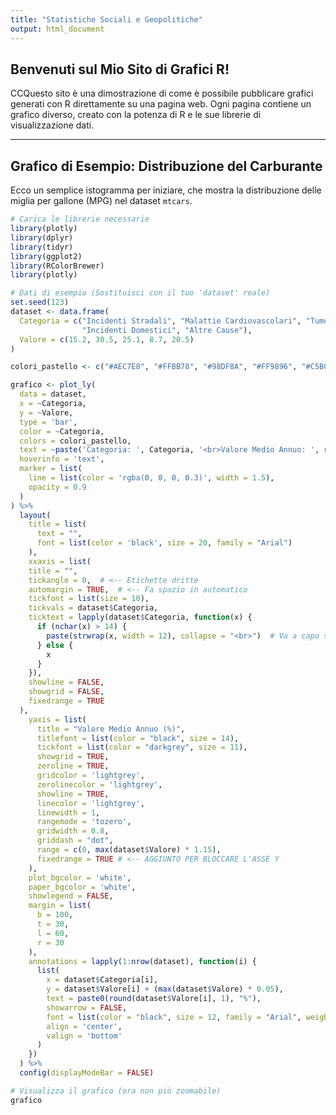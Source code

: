 ```yaml
---
title: "Statistiche Sociali e Geopolitiche"
output: html_document
---
```


## Benvenuti sul Mio Sito di Grafici R!

CCQuesto sito è una dimostrazione di come è possibile pubblicare grafici generati con R direttamente su una pagina web. Ogni pagina contiene un grafico diverso, creato con la potenza di R e le sue librerie di visualizzazione dati.

---

## Grafico di Esempio: Distribuzione del Carburante

Ecco un semplice istogramma per iniziare, che mostra la distribuzione delle miglia per gallone (MPG) nel dataset `mtcars`.

```r

# Carica le librerie necessarie
library(plotly)
library(dplyr)
library(tidyr)
library(ggplot2)
library(RColorBrewer)
library(plotly)

# Dati di esempio (Sostituisci con il tuo 'dataset' reale)
set.seed(123)
dataset <- data.frame(
  Categoria = c("Incidenti Stradali", "Malattie Cardiovascolari", "Tumori",
                "Incidenti Domestici", "Altre Cause"),
  Valore = c(15.2, 30.5, 25.1, 8.7, 20.5)
)

colori_pastello <- c("#AEC7E8", "#FFBB78", "#98DF8A", "#FF9896", "#C5B0D5")

grafico <- plot_ly(
  data = dataset,
  x = ~Categoria,
  y = ~Valore,
  type = 'bar',
  color = ~Categoria,
  colors = colori_pastello,
  text = ~paste('Categoria: ', Categoria, '<br>Valore Medio Annuo: ', round(Valore, 2), '%'),
  hoverinfo = 'text',
  marker = list(
    line = list(color = 'rgba(0, 0, 0, 0.3)', width = 1.5),
    opacity = 0.9
  )
) %>%
  layout(
    title = list(
      text = "",
      font = list(color = 'black', size = 20, family = "Arial")
    ),
    xxaxis = list(
    title = "",
    tickangle = 0,  # <-- Etichette dritte
    automargin = TRUE,  # <-- Fa spazio in automatico
    tickfont = list(size = 10),
    tickvals = dataset$Categoria,
    ticktext = lapply(dataset$Categoria, function(x) {
      if (nchar(x) > 14) {
        paste(strwrap(x, width = 12), collapse = "<br>")  # Va a capo sulle etichette lunghe
      } else {
        x
      }
    }),
    showline = FALSE,
    showgrid = FALSE,
    fixedrange = TRUE
  ),
    yaxis = list(
      title = "Valore Medio Annuo (%)",
      titlefont = list(color = "black", size = 14),
      tickfont = list(color = "darkgrey", size = 11),
      showgrid = TRUE,
      zeroline = TRUE,
      gridcolor = 'lightgrey',
      zerolinecolor = 'lightgrey',
      showline = TRUE,
      linecolor = 'lightgrey',
      linewidth = 1,
      rangemode = 'tozero',
      gridwidth = 0.8,
      griddash = "dot",
      range = c(0, max(dataset$Valore) * 1.15),
      fixedrange = TRUE # <-- AGGIUNTO PER BLOCCARE L'ASSE Y
    ),
    plot_bgcolor = 'white',
    paper_bgcolor = 'white',
    showlegend = FALSE,
    margin = list(
      b = 100,
      t = 30,
      l = 60,
      r = 30
    ),
    annotations = lapply(1:nrow(dataset), function(i) {
      list(
        x = dataset$Categoria[i],
        y = dataset$Valore[i] + (max(dataset$Valore) * 0.05),
        text = paste0(round(dataset$Valore[i], 1), "%"),
        showarrow = FALSE,
        font = list(color = "black", size = 12, family = "Arial", weight = "bold"),
        align = 'center',
        valign = 'bottom'
      )
    })
  ) %>%
  config(displayModeBar = FALSE)

# Visualizza il grafico (ora non più zoomabile)
grafico
```